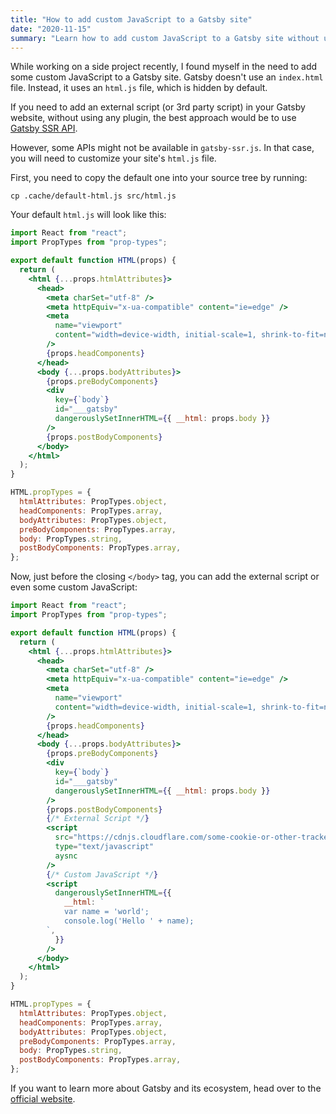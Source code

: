 ```yaml
---
title: "How to add custom JavaScript to a Gatsby site"
date: "2020-11-15"
summary: "Learn how to add custom JavaScript to a Gatsby site without using any plugin."
---
```


While working on a side project recently, I found myself in the need to add some custom JavaScript to a Gatsby site. Gatsby doesn't use an `index.html` file. Instead, it uses an `html.js` file, which is hidden by default.

If you need to add an external script (or 3rd party script) in your Gatsby website, without using any plugin, the best approach would be to use [Gatsby SSR API](https://www.gatsbyjs.com/docs/ssr-apis).

However, some APIs might not be available in `gatsby-ssr.js`. In that case, you will need to customize your site's `html.js` file.

First, you need to copy the default one into your source tree by running:

```shell
cp .cache/default-html.js src/html.js
```

Your default `html.js` will look like this:

```jsx
import React from "react";
import PropTypes from "prop-types";

export default function HTML(props) {
  return (
    <html {...props.htmlAttributes}>
      <head>
        <meta charSet="utf-8" />
        <meta httpEquiv="x-ua-compatible" content="ie=edge" />
        <meta
          name="viewport"
          content="width=device-width, initial-scale=1, shrink-to-fit=no"
        />
        {props.headComponents}
      </head>
      <body {...props.bodyAttributes}>
        {props.preBodyComponents}
        <div
          key={`body`}
          id="___gatsby"
          dangerouslySetInnerHTML={{ __html: props.body }}
        />
        {props.postBodyComponents}
      </body>
    </html>
  );
}

HTML.propTypes = {
  htmlAttributes: PropTypes.object,
  headComponents: PropTypes.array,
  bodyAttributes: PropTypes.object,
  preBodyComponents: PropTypes.array,
  body: PropTypes.string,
  postBodyComponents: PropTypes.array,
};
```

Now, just before the closing `</body>` tag, you can add the external script or even some custom JavaScript:

```jsx
import React from "react";
import PropTypes from "prop-types";

export default function HTML(props) {
  return (
    <html {...props.htmlAttributes}>
      <head>
        <meta charSet="utf-8" />
        <meta httpEquiv="x-ua-compatible" content="ie=edge" />
        <meta
          name="viewport"
          content="width=device-width, initial-scale=1, shrink-to-fit=no"
        />
        {props.headComponents}
      </head>
      <body {...props.bodyAttributes}>
        {props.preBodyComponents}
        <div
          key={`body`}
          id="___gatsby"
          dangerouslySetInnerHTML={{ __html: props.body }}
        />
        {props.postBodyComponents}
        {/* External Script */}
        <script
          src="https://cdnjs.cloudflare.com/some-cookie-or-other-tracker.js"
          type="text/javascript"
          aysnc
        />
        {/* Custom JavaScript */}
        <script
          dangerouslySetInnerHTML={{
            __html: `
            var name = 'world';
            console.log('Hello ' + name);
        `,
          }}
        />
      </body>
    </html>
  );
}

HTML.propTypes = {
  htmlAttributes: PropTypes.object,
  headComponents: PropTypes.array,
  bodyAttributes: PropTypes.object,
  preBodyComponents: PropTypes.array,
  body: PropTypes.string,
  postBodyComponents: PropTypes.array,
};
```

If you want to learn more about Gatsby and its ecosystem, head over to the [official website](https://www.gatsbyjs.com/docs).

